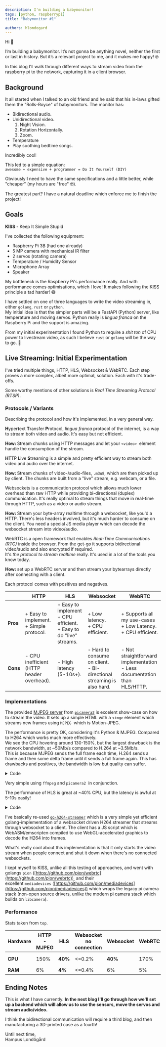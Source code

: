 ```yaml
---
description: I'm building a babymonitor!
tags: [python, raspberrypi]
title: "Babymonitor #1"

authors: hlondogard
---
```



Hi 👋

I’m building a babymonitor. It’s not gonna be anything novel, neither the first or last in history. But it’s a relevant project to me, and it makes me happy! 🤓

In this blog I'll walk through different ways to stream video from the raspberry pi to the network, capturing it in a client browser.
  
<!--truncate-->
## Background

It all started when I talked to an old friend and he said that his in-laws gifted them the "Rolls-Royce" of babymonitors. The monitor has:

- Bidirectional audio.
- Unidirectional video.
    1. Night Vision.
    2. Rotation Horizontally.
    3. Zoom.
- Temperature
- Play soothing bedtime songs.

Incredibly cool!  

This led to a simple equation:  
`awesome + expensive + programmer = Do It Yourself (DIY)`

Obviously I need to have the same specifications and a little better, while "cheaper" (my hours are "free" 🤓).  

The greatest part? I have a natural deadline which enforce me to finish the project!

  

## Goals

**KISS** \- Keep It Simple Stupid

I've collected the following equipment:

- Raspberry Pi 3B (had one already)
- 5 MP camera with mechanical IR filter
- 2 servos (rotating camera)
- Temperature / Humidity Sensor
- Microphone Array
- Speaker


My bottleneck is the Raspberry Pi's performance really. And with performance comes optimisations, which I love! It makes following the KISS principle a tad harder! 😅

I have settled on one of three languages to write the video streaming in, either `golang`, `rust` or `python`.  
My initial idea is that the simpler parts will be a FastAPI (Python) server, like temperature and moving servos. Python really is _lingua franca_ on the Raspberry Pi and the support is amazing.  

From my initial experimentation I found Python to require a _shit ton_ of CPU power to livestream video, as such I believe `rust` or `golang` will be the way to go. 🚀

## Live Streaming: Initial Experimentation

I've tried multiple things, HTTP, HLS, Websocket & WebRTC. Each step proves a more complex, albeit more optimal, solution. Each with it's trade-offs.

Some worthy mentions of other solutions is _Real Time Streaming Protocol (RTSP)_.

### Protocols / Variants

Describing the protocol and how it's implemented, in a very general way.

<Tabs groupId="stream">
  <TabItem value="http" label="HTTP" default>
    <p><b>H</b>yper<strong>t</strong>ext <strong>T</strong>ransfer <strong>P</strong>rotocol, <em>lingua franca</em> protocol of the internet, is a way to stream both video and audio. It&#39;s easy but not efficient.</p>
    <p><b>How: </b> Stream chunks using HTTP messages and let your <code>&lt;video&gt;</code>  element handle the consumption of the stream.</p>
  </TabItem>
  <TabItem value="hls" label="HLS">
    <p><strong>H</strong>TTP <strong>L</strong>ive <strong>S</strong>treaming is a simple and pretty efficient way to stream both video and audio over the internet.</p>
    <p><b>How: </b> Stream chunks of video-/audio-files, <code>.m3u8</code>, which are then picked up by client. The chunks are built from a &quot;live&quot; stream, e.g. webcam, or a file.</p>
  </TabItem>
  <TabItem value="websocket" label="Websocket">
    <p>Websockets is a communication protocol which allows much lower overhead than raw HTTP while providing bi-directional (duplex) communication. It's really optimal to stream things that move in real-time through HTTP, such as a video or audio stream.</p>
    <p><b>How: </b> Stream your byte-array realtime through a websocket, like you'd a HTTP. There's less headers involved, but it's much harder to consume on the client. You need a special JS media player which can decode the websocket stream into video/audio. </p>
  </TabItem>
  <TabItem value="webrtc" label="WebRTC">
    <p>WebRTC is a open framework that enables <em>Real-Time Communications (RTC)</em> inside the browser. From the get-go it supports bidirectional video/audio and also encrypted if required.<br/>    It&#39;s <em>the protocol to stream realtime</em> really. It&#39;s used in a lot of the tools you know today.</p>
    <p><b>How: </b> set up a WebRTC server and then stream your bytearrays directly after connecting with a client.</p>
  </TabItem>
</Tabs>

Each protocol comes with positives and negatives.

|  | HTTP | HLS | Websocket | WebRTC |
| --- | --- | --- | --- | --- |
| **Pros** | + Easy to implement.<br/>+ Simple protocol. | + Easy to implement<br/>+ CPU efficient.<br/>+ Easy to do "live" streams. | + Low latency.<br/>+ CPU efficient. | + Supports all my use-cases<br/>+ Low Latency.<br/>+ CPU efficient. |
| **Cons** | - CPU inefficient (HTTP header overhead). | - High latency (5-10s+).  | - Hard to consume on client.<br/>- Bi-directional streaming is also hard. | - Not straightforward implementation<br/>- Less documentation than HLS/HTTP. |

### Implementations



<Tabs groupId="stream">
  <TabItem value="http" label="HTTP - MJPEG">

The provided [MJPEG server](https://raw.githubusercontent.com/raspberrypi/picamera2/main/examples/mjpeg_server.py) from [`picamera2`](https://github.com/raspberrypi/picamera2) is excelent show-case on how to stream the video. It sets up a simple HTML with a `<img>` element which streams new frames using `MJPEG`  which is Motion-JPEG.

The performance is pretty OK, considering it's Python & MJPEG. Compared to H264 which works much more effectively.   
We see the CPU hovering around 130-150%, but the largest drawback is the network bandwidth, at ~50Mb/s compared to H.264 at ~3.5Mb/s.  
This is because MJPEG sends the full frame each time, H.264 sends a frame and then some delta frame until it sends a full frame again. This has drawbacks and positives, the bandwidth is low but quality can suffer.


<details>
<summary>Code</summary>

```python
#!/usr/bin/python3

# Mostly copied from https://picamera.readthedocs.io/en/release-1.13/recipes2.html
# Run this script, then point a web browser at http:<this-ip-address>:8000
# Note: needs simplejpeg to be installed (pip3 install simplejpeg).

import io
import logging
import socketserver
from http import server
from threading import Condition, Thread

from picamera2 import Picamera2
from picamera2.encoders import JpegEncoder
from picamera2.outputs import FileOutput

PAGE = """\
<html>
<head>
<title>picamera2 MJPEG streaming demo</title>
</head>
<body>
<h1>Picamera2 MJPEG Streaming Demo</h1>
<img src="stream.mjpg" width="640" height="480" />
</body>
</html>
"""


class StreamingOutput(io.BufferedIOBase):
    def __init__(self):
        self.frame = None
        self.condition = Condition()

    def write(self, buf):
        with self.condition:
            self.frame = buf
            self.condition.notify_all()


class StreamingHandler(server.BaseHTTPRequestHandler):
    def do_GET(self):
        if self.path == '/':
            self.send_response(301)
            self.send_header('Location', '/index.html')
            self.end_headers()
        elif self.path == '/index.html':
            content = PAGE.encode('utf-8')
            self.send_response(200)
            self.send_header('Content-Type', 'text/html')
            self.send_header('Content-Length', len(content))
            self.end_headers()
            self.wfile.write(content)
        elif self.path == '/stream.mjpg':
            self.send_response(200)
            self.send_header('Age', 0)
            self.send_header('Cache-Control', 'no-cache, private')
            self.send_header('Pragma', 'no-cache')
            self.send_header('Content-Type', 'multipart/x-mixed-replace; boundary=FRAME')
            self.end_headers()
            try:
                while True:
                    with output.condition:
                        output.condition.wait()
                        frame = output.frame
                    self.wfile.write(b'--FRAME\r\n')
                    self.send_header('Content-Type', 'image/jpeg')
                    self.send_header('Content-Length', len(frame))
                    self.end_headers()
                    self.wfile.write(frame)
                    self.wfile.write(b'\r\n')
            except Exception as e:
                logging.warning(
                    'Removed streaming client %s: %s',
                    self.client_address, str(e))
        else:
            self.send_error(404)
            self.end_headers()


class StreamingServer(socketserver.ThreadingMixIn, server.HTTPServer):
    allow_reuse_address = True
    daemon_threads = True


picam2 = Picamera2()
picam2.configure(picam2.create_video_configuration(main={"size": (640, 480)}))
output = StreamingOutput()
picam2.start_recording(JpegEncoder(), FileOutput(output))

try:
    address = ('', 8000)
    server = StreamingServer(address, StreamingHandler)
    server.serve_forever()
finally:
    picam2.stop_recording()
```

</details>


  </TabItem>
  <TabItem value="hls" label="HLS">

Very simple using `ffmpeg` and `picamera2`  in conjunction. 

The performance of HLS is great at ~40% CPU, but the latency is awful at 5-10s easily!

<details>
<summary>Code</summary>
<Tabs>
<TabItem value="python" label="Python">

```python
import time
from picamera2.outputs import FfmpegOutput
from picamera2.encoders import H264Encoder, Quality
from picamera2 import Picamera2


picam2 = Picamera2()
picam2.configure(picam2.create_video_configuration(main={"size": (640, 480)}))
encoder = H264Encoder(bitrate=1000000, repeat=True, iperiod=15)
output = FfmpegOutput("-f hls -hls_time 4 -hls_list_size 5 -hls_flags delete_segments -hls_allow_cache 0 stream.m3u8")
picam2.start_recording(encoder, output)
time.sleep(9999999)
```

</TabItem>
<TabItem value="html" label="HTML">

```html
<video width="320" height="240" controls autoplay>
    <source src="stream.m3u8" type="application/x-mpegURL" />
    Your browser does not support the video tag.
</video>
```

</TabItem>
</Tabs>


</details>

  </TabItem>
  <TabItem value="websocket" label="Websocket">

I've basically re-used [`go-h264-streamer`](https://github.com/bezineb5/go-h264-streamer) which is a very simple yet efficient golang-implementation of a websocket driven H264 streamer that streams through websocket to a client. The client has a JS script which is WebASM/emscripten compiled to use WebGL-accelerated graphics to decode the H264 into frames. 

What's really cool about this implementation is that it only starts the video stream when people connect and shut it down when there's no connected websockets.

  </TabItem>
  <TabItem value="webrtc" label="WebRTC">

I kept myself to KISS, unlike all this testing of approaches, and went with golangs `pion` ([https://github.com/pion/webrtc](https://github.com/pion/webrtc))  and their excellent `mediadevices` ([https://github.com/pion/mediadevices](https://github.com/pion/mediadevices)) which wraps the legacy pi camera stack (non-open source drivers, unlike the modern pi camera stack which builds on `libcamera`).

  </TabItem>
</Tabs>
  

### Performance

Stats taken from `top`.

| Hardware | HTTP - MJPEG | HLS | Websocket no connection | Websocket | WebRTC | WebRTC (`aiortc`) |
| --- | --- | --- | --- | --- | --- | --- |
| **CPU** | 150% | **40%** | <=0.2% | **40%** | 170% | 250-350% |
| **RAM** | 6% | **4%** | <=0.4% | 6% | 5% | |


## Ending Notes

This is what I have currently. **In the next blog I'll go through how we'll set up a backend which will allow us to use the sensors, move the servos and stream audio/video.**

I think the bidirectional communication will require a third blog, and then manufacturing a 3D-printed case as a fourth!
  

Until next time,  
Hampus Londögård